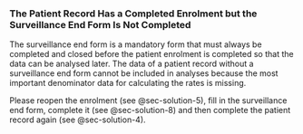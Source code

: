 ### The Patient Record Has a Completed Enrolment but the Surveillance End Form Is Not Completed {#sec-problem-details-6}

The surveillance end form is a mandatory form that must always be completed and closed before the patient enrolment is completed so that the data can be analysed later.
The data of a patient record without a surveillance end form cannot be included in analyses because the most important denominator data for calculating the rates is missing.

Please reopen the enrolment (see @sec-solution-5), fill in the surveillance end form, complete it (see @sec-solution-8) and then complete the patient record again (see @sec-solution-4).
